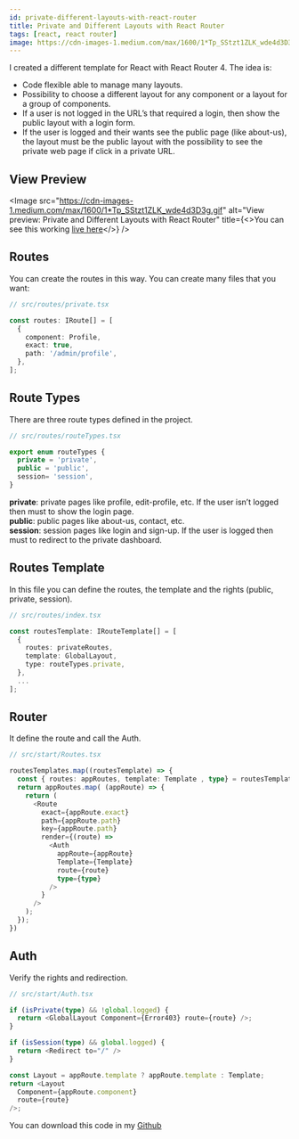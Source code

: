 ```yaml
---
id: private-different-layouts-with-react-router
title: Private and Different Layouts with React Router
tags: [react, react router]
image: https://cdn-images-1.medium.com/max/1600/1*Tp_SStzt1ZLK_wde4d3D3g.gif
---
```



I created a different template for React with React Router 4. The idea is:
- Code flexible able to manage many layouts.
- Possibility to choose a different layout for any component or a layout for a group of components.
- If a user is not logged in the URL’s that required a login, then show the public layout with a login form.
- If the user is logged and their wants see the public page (like about-us), the layout must be the public layout with the possibility to see the private web page if click in a private URL.

## View Preview
<Image
  src="https://cdn-images-1.medium.com/max/1600/1*Tp_SStzt1ZLK_wde4d3D3g.gif"
  alt="View preview: Private and Different Layouts with React Router"
  title={<>You can see this working <a href="https://albertcito.github.io/templates-react/">live here</a></>}
/>

<!--truncate-->

## Routes

You can create the routes in this way. You can create many files that you want:
```typescript
// src/routes/private.tsx

const routes: IRoute[] = [
  {
    component: Profile,
    exact: true,
    path: '/admin/profile',
  },
];
```

## Route Types

There are three route types defined in the project.

```typescript
// src/routes/routeTypes.tsx

export enum routeTypes {
  private = 'private',
  public = 'public',
  session= 'session',
}
```

**private**: private pages like profile, edit-profile, etc. If the user isn’t logged then must to show the login page.  
**public**: public pages like about-us, contact, etc.  
**session**: session pages like login and sign-up. If the user is logged then must to redirect to the private dashboard.  

## Routes Template

In this file you can define the routes, the template and the rights (public, private, session).

```typescript
// src/routes/index.tsx

const routesTemplate: IRouteTemplate[] = [
  {
    routes: privateRoutes,
    template: GlobalLayout,
    type: routeTypes.private,
  },
  ...
];

```

## Router

It define the route and call the Auth.

```typescript
// src/start/Routes.tsx

routesTemplates.map((routesTemplate) => {
  const { routes: appRoutes, template: Template , type} = routesTemplate;
  return appRoutes.map( (appRoute) => {
    return (
      <Route
        exact={appRoute.exact}
        path={appRoute.path}
        key={appRoute.path}
        render={(route) =>
          <Auth
            appRoute={appRoute}
            Template={Template}
            route={route}
            type={type}
          />
        }
      />
    );
  });
})
```

## Auth

Verify the rights and redirection.

```typescript
// src/start/Auth.tsx

if (isPrivate(type) && !global.logged) {
  return <GlobalLayout Component={Error403} route={route} />;
}

if (isSession(type) && global.logged) {
  return <Redirect to="/" />
}

const Layout = appRoute.template ? appRoute.template : Template;
return <Layout
  Component={appRoute.component}
  route={route}
/>;
```

You can download this code in my [Github](https://github.com/albertcito/templates-react/)